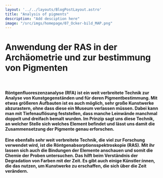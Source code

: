 ```yaml
---
layout: '../../layouts/BlogPostLayout.astro'
title: "Analysis of pigments"
description: "Add desciption here"
image: "/src/imgs/homepage/07_Ocker-bild_MAP.png"
---
```


# Anwendung der RAS in der Archäometrie und zur bestimmung von Pigmenten

<YouTube url="https://www.youtube-nocookie.com/embed/rVvgAGQUJ5Q?si=ol6KAVr11JUM2e7R"/>

&nbsp;

#### Röntgenfluoreszenzanalyse (RFA) ist ein weit verbreitete Technik zur Analyse von Kunstgegenständen und für deren Pigmentbestimmung. Mit etwas größeren Aufbauten ist es auch möglich, sehr große Kunstwerke abzurastern, ohne dass diese ein Museum verlassen müssen. Dabei kann man mit Tiefenauflösung feststellen, dass manche Leinwände manchmal doppelt und dreifach bemalt wurden. Im Prinzip sagt uns diese Technik, an welcher Stelle sich welches Element befindet und lässt uns damit die Zusammensetzung der Pigmente genau erforschen.

#### Eine ebenfalls sehr weit verbreitete Technik, die viel zur Forschung verwendet wird, ist die Röntgenabsorptionsspektroskopie (RAS). Mit ihr lassen sich auch die Bindungen der Elemente anschauen und somit die Chemie der Proben untersuchen. Das hilft beim Verständnis der Degradation von Farben mit der Zeit. Es gibt auch einige Künstler:innen, die das nutzen, um Kunstwerke zu erschaffen, die sich über die Zeit verändern. 

<Figure url="" text="test caption" />

